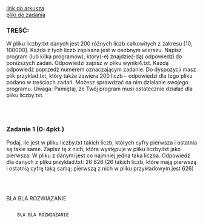 
<div className="box_link"><a className="link" target="_blank" href="https://cke.gov.pl/images/_EGZAMIN_MATURALNY_OD_2015/Arkusze_egzaminacyjne/2022/Informatyka/poziom_rozszerzony/EINP-R2-100-2205.pdf">link do arkusza</a>
<br/>
<a className="link" href="https://cke.gov.pl/images/_EGZAMIN_MATURALNY_OD_2015/Arkusze_egzaminacyjne/2022/Informatyka/poziom_rozszerzony/Dane_2205.zip">pliki do zadania</a>
<br/>
</div>

### TREŚĆ:
W pliku liczby.txt danych jest 200 różnych liczb całkowitych z zakresu [10, 100000].
Każda z tych liczb zapisana jest w osobnym wierszu.
Napisz program (lub kilka programów), który(-e) znajdzie(-dą) odpowiedzi do poniższych
zadań. Odpowiedzi zapisz w pliku wyniki4.txt. Każdą odpowiedź poprzedź numerem
oznaczającym zadanie.
Do dyspozycji masz plik przyklad.txt, który także zawiera 200 liczb – odpowiedzi dla
tego pliku podano w treściach zadań. Możesz sprawdzać na nim działanie swojego
programu.
Uwaga: Pamiętaj, że Twój program musi ostatecznie działać dla pliku liczby.txt.

<br/><br/>

### Zadanie 1   (0-4pkt.)
Podaj, ile jest w pliku liczby.txt takich liczb, których cyfry pierwsza i ostatnia są takie
same. Zapisz tę z nich, która występuje w pliku liczby.txt jako pierwsza.
W pliku z danymi jest co najmniej jedna taka liczba.
Odpowiedź dla danych z pliku przyklad.txt: 26 626
(26 takich liczb, które mają pierwszą i ostatnią cyfrę taką samą; pierwszą z nich w pliku
przykładowym jest 626)

<br/><br/>

<Dropdown title="PRZYKŁADOWE ROZWIĄZANIE">
    <p className={`dropdown_text`}>
        BLA BLA ROZWIĄZANIE
    </p>
</Dropdown>

<Dropdown title="PRZYKŁADOWE ROZWIĄZANIE">
    <Code>
    BLA BLA ROZWIĄZANIE
    </Code>
</Dropdown>
